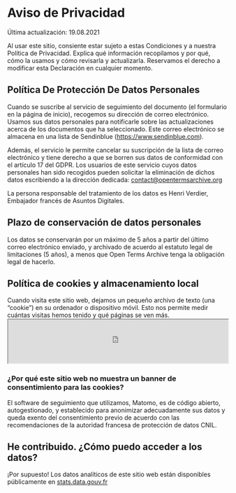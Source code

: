 # Aviso de Privacidad

<p className="text__smallcaps">Última actualización: 19.08.2021</p>

Al usar este sitio, consiente estar sujeto a estas Condiciones y a nuestra Política de Privacidad. Explica qué información recopilamos y por qué, cómo la usamos y cómo revisarla y actualizarla. Reservamos el derecho a modificar esta Declaración en cualquier momento.

## Política De Protección De Datos Personales

Cuando se suscribe al servicio de seguimiento del documento (el formulario en la página de inicio), recogemos su dirección de correo electrónico. Usamos sus datos personales para notificarle sobre las actualizaciones acerca de los documentos que ha seleccionado. Este correo electrónico se almacena en una lista de Sendinblue (https://www.sendinblue.com).

Además, el servicio le permite cancelar su suscripción de la lista de correo electrónico y tiene derecho a que se borren sus datos de conformidad con el artículo 17 del GDPR. Los usuarios de este servicio cuyos datos personales han sido recogidos pueden solicitar la eliminación de dichos datos escribiendo a la dirección dedicada: contact@opentermsarchive.org

La persona responsable del tratamiento de los datos es Henri Verdier, Embajador francés de Asuntos Digitales.

## Plazo de conservación de datos personales

Los datos se conservarán por un máximo de 5 años a partir del último correo electrónico enviado, y archivado de acuerdo al estatuto legal de limitaciones (5 años), a menos que Open Terms Archive tenga la obligación legal de hacerlo.

## Política de cookies y almacenamiento local

Cuando visita este sitio web, dejamos un pequeño archivo de texto (una “cookie”) en su ordenador o dispositivo móvil. Esto nos permite medir cuántas visitas hemos tenido y qué páginas se ven más. <iframe
  width="100%"
  height="100px"
  src="https://stats.data.gouv.fr/index.php?module=CoreAdminHome&action=optOut&language=en&backgroundColor=f5f5f5&fontColor=333333&fontSize=16px&fontFamily="
 mark="crwd-mark"></iframe>

### ¿Por qué este sitio web no muestra un banner de consentimiento para las cookies?

El software de seguimiento que utilizamos, Matomo, es de código abierto, autogestionado, y establecido para anonimizar adecuadamente sus datos y queda exento del consentimiento previo de acuerdo con las recomendaciones de la autoridad francesa de protección de datos CNIL.

## He contribuido. ¿Cómo puedo acceder a los datos?

¡Por supuesto! Los datos analíticos de este sitio web están disponibles públicamente en [stats.data.gouv.fr](https://stats.data.gouv.fr/index.php?module=CoreHome&action=index&idSite=179&period=range&date=previous30&updated=1#?idSite=179&period=range&date=previous30&segment=&category=Dashboard_Dashboard&subcategory=1)
